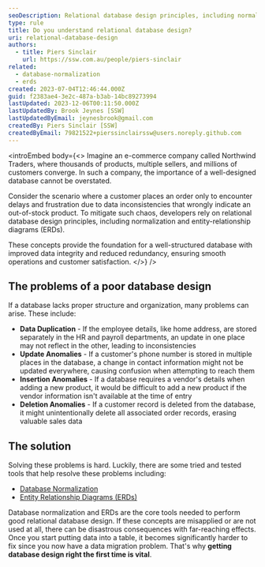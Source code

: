 ```yaml
---
seoDescription: Relational database design principles, including normalization and ERDs, ensure a well-structured database with improved data integrity and reduced redundancy.
type: rule
title: Do you understand relational database design?
uri: relational-database-design
authors:
  - title: Piers Sinclair
    url: https://ssw.com.au/people/piers-sinclair
related:
  - database-normalization
  - erds
created: 2023-07-04T12:46:44.000Z
guid: f2383ae4-3e2c-487a-b3ab-14bc89273994
lastUpdated: 2023-12-06T00:11:50.000Z
lastUpdatedBy: Brook Jeynes [SSW]
lastUpdatedByEmail: jeynesbrook@gmail.com
createdBy: Piers Sinclair [SSW]
createdByEmail: 79821522+pierssinclairssw@users.noreply.github.com
---
```


<introEmbed
  body={<>
Imagine an e-commerce company called Northwind Traders, where thousands of products, multiple sellers, and millions of customers converge. In such a company, the importance of a well-designed database cannot be overstated.

Consider the scenario where a customer places an order only to encounter delays and frustration due to data inconsistencies that wrongly indicate an out-of-stock product. To mitigate such chaos, developers rely on relational database design principles, including normalization and entity-relationship diagrams (ERDs).

These concepts provide the foundation for a well-structured database with improved data integrity and reduced redundancy, ensuring smooth operations and customer satisfaction.
  </>}
/>
## The **problems** of a poor database design

If a database lacks proper structure and organization, many problems can arise. These include:

* **Data Duplication** - If the employee details, like home address, are stored separately in the HR and payroll departments, an update in one place may not reflect in the other, leading to inconsistencies
* **Update Anomalies** - If a customer's phone number is stored in multiple places in the database, a change in contact information might not be updated everywhere, causing confusion when attempting to reach them
* **Insertion Anomalies** - If a database requires a vendor's details when adding a new product, it would be difficult to add a new product if the vendor information isn't available at the time of entry
* **Deletion Anomalies** - If a customer record is deleted from the database, it might unintentionally delete all associated order records, erasing valuable sales data

## The **solution**

Solving these problems is hard. Luckily, there are some tried and tested tools that help resolve these problems including:

* [Database Normalization](/database-normalization)
* [Entity Relationship Diagrams (ERDs)](/erds)

Database normalization and ERDs are the core tools needed to perform good relational database design. If these concepts are misapplied or are not used at all, there can be disastrous consequences with far-reaching effects. Once you start putting data into a table, it becomes significantly harder to fix since you now have a data migration problem. That's why **getting database design right the first time is vital**.
